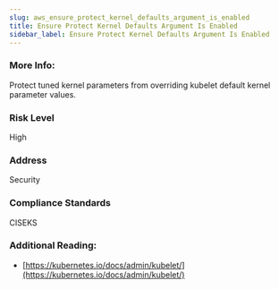 ```yaml
---
slug: aws_ensure_protect_kernel_defaults_argument_is_enabled
title: Ensure Protect Kernel Defaults Argument Is Enabled
sidebar_label: Ensure Protect Kernel Defaults Argument Is Enabled
---
```


### More Info:

Protect tuned kernel parameters from overriding kubelet default kernel parameter values.

### Risk Level

High

### Address

Security

### Compliance Standards

CISEKS


### Additional Reading:

- [https://kubernetes.io/docs/admin/kubelet/](https://kubernetes.io/docs/admin/kubelet/) 

